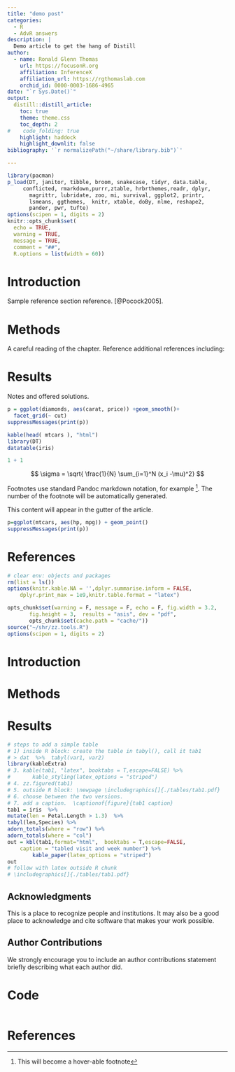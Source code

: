 ```yaml
---
title: "demo post"
categories:
  - R 
  - AdvR answers
description: |
  Demo article to get the hang of Distill
author:
  - name: Ronald Glenn Thomas
    url: https://focusonR.org
    affiliation: InferenceX
    affiliation_url: https://rgthomaslab.com
    orchid_id: 0000-0003-1686-4965
date: "`r Sys.Date()`"
output: 
  distill::distill_article:
    toc: true
    theme: theme.css
    toc_depth: 2
#    code_folding: true
    highlight: haddock
    highlight_downlit: false
bibliography: '`r normalizePath("~/share/library.bib")`'

---
```

```r
library(pacman)
p_load(DT, janitor, tibble, broom, snakecase, tidyr, data.table,
     conflicted, rmarkdown,purrr,ztable, hrbrthemes,readr, dplyr,
       magrittr, lubridate, zoo, mi, survival, ggplot2, printr,
       lsmeans, ggthemes,  knitr, xtable, doBy, nlme, reshape2,
       pander, pwr, tufte)
options(scipen = 1, digits = 2)
knitr::opts_chunk$set(
  echo = TRUE,
  warning = TRUE,
  message = TRUE,
  comment = "##",
  R.options = list(width = 60))
```

# Introduction

Sample reference section reference. [@Pocock2005].

# Methods
A careful reading of the chapter. Reference additional references
including: 

# Results
Notes and offered solutions. 

```r
p = ggplot(diamonds, aes(carat, price)) +geom_smooth()+ 
  facet_grid(~ cut)
suppressMessages(print(p))
```

```r

kable(head( mtcars ), "html")
library(DT)
datatable(iris)
```

```r
1 + 1
```
$$
\sigma = \sqrt{ \frac{1}{N} \sum_{i=1}^N (x_i -\mu)^2}
$$

Footnotes use standard Pandoc markdown notation, for 
example ^[This will become a hover-able footnote]. 
The number of the footnote will be automatically generated.


<aside>
This content will appear in the gutter of the article.
</aside>


<aside>
```r
p=ggplot(mtcars, aes(hp, mpg)) + geom_point()  
suppressMessages(print(p))
```
</aside>

# References


```r
# clear env: objects and packages
rm(list = ls())
options(knitr.kable.NA = '',dplyr.summarise.inform = FALSE, 
	dplyr.print_max = 1e9,knitr.table.format = "latex")

opts_chunk$set(warning = F, message = F, echo = F, fig.width = 3.2,
       fig.height = 3,  results = "asis", dev = "pdf",
       opts_chunk$set(cache.path = "cache/"))
source("~/shr/zz.tools.R")
options(scipen = 1, digits = 2)
```

# Introduction



# Methods

# Results


```r
# steps to add a simple table 
# 1) inside R block: create the table in tabyl(), call it tab1
# > dat  %>%  tabyl(var1, var2)
library(kableExtra)
# 3. kable(tab1, "latex", booktabs = T,escape=FALSE) %>%
# 		kable_styling(latex_options = "striped")   
# 4. zz.figured(tab1)
# 5. outside R block: \newpage \includegraphics[]{./tables/tab1.pdf}
# 6. choose between the two versions. 
# 7. add a caption.  \captionof{figure}{tab1 caption}
tab1 = iris  %>%  
mutate(len = Petal.Length > 1.3)  %>%  
tabyl(len,Species) %>%  
adorn_totals(where = "row") %>%  
adorn_totals(where = "col")   
out = kbl(tab1,format="html",  booktabs = T,escape=FALSE, 
    caption = "tabled visit and week number") %>%
		kable_paper(latex_options = "striped")    
out
# follow with latex outside R chunk
# \includegraphics[]{./tables/tab1.pdf}

```

## Acknowledgments {.appendix}

This is a place to recognize people and institutions. It may also be a good place
to acknowledge and cite software that makes your work possible.

## Author Contributions {.appendix}

We strongly encourage you to include an author contributions statement briefly 
describing what each author did.

# Code 
```r
```

# References
